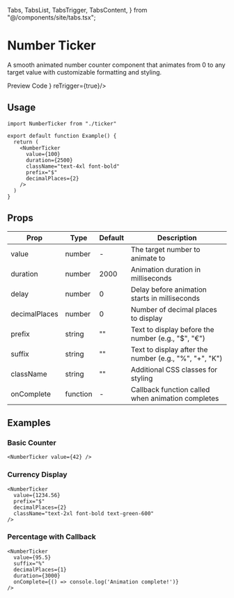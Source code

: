   Tabs,
  TabsList,
  TabsTrigger,
  TabsContent,
} from "@/components/site/tabs.tsx";

# Number Ticker
A smooth animated number counter component that animates from 0 to any target value with customizable formatting and styling.

<Tabs defaultValue="preview" className="">
  <TabsList>
    <TabsTrigger value="preview">Preview</TabsTrigger>
    <TabsTrigger value="code">Code</TabsTrigger>
  </TabsList>
  <TabsContent value="preview">
    <ComponentRenderer component={<Tickerview />} reTrigger={true}/>
  </TabsContent>
  <TabsContent value="code">
    <CodeBlock filePath="src/app/docs/ticker/ticker.tsx" />
  </TabsContent>
</Tabs>


## Usage

```tsx
import NumberTicker from "./ticker"

export default function Example() {
  return (
    <NumberTicker
      value={100}
      duration={2500}
      className="text-4xl font-bold"
      prefix="$"
      decimalPlaces={2}
    />
  )
}
```

## Props

<div className="overflow-x-auto">
  <table className="min-w-full divide-y divide-gray-200 dark:divide-gray-700">
    <thead className="bg-gray-50 dark:bg-gray-800">
      <tr>
        <th className="px-6 py-3 text-left text-xs font-medium text-gray-500 dark:text-gray-300 uppercase tracking-wider">
          Prop
        </th>
        <th className="px-6 py-3 text-left text-xs font-medium text-gray-500 dark:text-gray-300 uppercase tracking-wider">
          Type
        </th>
        <th className="px-6 py-3 text-left text-xs font-medium text-gray-500 dark:text-gray-300 uppercase tracking-wider">
          Default
        </th>
        <th className="px-6 py-3 text-left text-xs font-medium text-gray-500 dark:text-gray-300 uppercase tracking-wider">
          Description
        </th>
      </tr>
    </thead>
    <tbody className="bg-white dark:bg-gray-900 divide-y divide-gray-200 dark:divide-gray-700">
      <tr>
        <td className="px-6 py-4 whitespace-nowrap text-sm font-medium text-gray-900 dark:text-gray-100">
          value
        </td>
        <td className="px-6 py-4 whitespace-nowrap text-sm text-gray-500 dark:text-gray-300">
          number
        </td>
        <td className="px-6 py-4 whitespace-nowrap text-sm text-gray-500 dark:text-gray-300">
          -
        </td>
        <td className="px-6 py-4 text-sm text-gray-500 dark:text-gray-300">
          The target number to animate to
        </td>
      </tr>
      <tr>
        <td className="px-6 py-4 whitespace-nowrap text-sm font-medium text-gray-900 dark:text-gray-100">
          duration
        </td>
        <td className="px-6 py-4 whitespace-nowrap text-sm text-gray-500 dark:text-gray-300">
          number
        </td>
        <td className="px-6 py-4 whitespace-nowrap text-sm text-gray-500 dark:text-gray-300">
          2000
        </td>
        <td className="px-6 py-4 text-sm text-gray-500 dark:text-gray-300">
          Animation duration in milliseconds
        </td>
      </tr>
      <tr>
        <td className="px-6 py-4 whitespace-nowrap text-sm font-medium text-gray-900 dark:text-gray-100">
          delay
        </td>
        <td className="px-6 py-4 whitespace-nowrap text-sm text-gray-500 dark:text-gray-300">
          number
        </td>
        <td className="px-6 py-4 whitespace-nowrap text-sm text-gray-500 dark:text-gray-300">
          0
        </td>
        <td className="px-6 py-4 text-sm text-gray-500 dark:text-gray-300">
          Delay before animation starts in milliseconds
        </td>
      </tr>
      <tr>
        <td className="px-6 py-4 whitespace-nowrap text-sm font-medium text-gray-900 dark:text-gray-100">
          decimalPlaces
        </td>
        <td className="px-6 py-4 whitespace-nowrap text-sm text-gray-500 dark:text-gray-300">
          number
        </td>
        <td className="px-6 py-4 whitespace-nowrap text-sm text-gray-500 dark:text-gray-300">
          0
        </td>
        <td className="px-6 py-4 text-sm text-gray-500 dark:text-gray-300">
          Number of decimal places to display
        </td>
      </tr>
      <tr>
        <td className="px-6 py-4 whitespace-nowrap text-sm font-medium text-gray-900 dark:text-gray-100">
          prefix
        </td>
        <td className="px-6 py-4 whitespace-nowrap text-sm text-gray-500 dark:text-gray-300">
          string
        </td>
        <td className="px-6 py-4 whitespace-nowrap text-sm text-gray-500 dark:text-gray-300">
          ""
        </td>
        <td className="px-6 py-4 text-sm text-gray-500 dark:text-gray-300">
          Text to display before the number (e.g., "$", "€")
        </td>
      </tr>
      <tr>
        <td className="px-6 py-4 whitespace-nowrap text-sm font-medium text-gray-900 dark:text-gray-100">
          suffix
        </td>
        <td className="px-6 py-4 whitespace-nowrap text-sm text-gray-500 dark:text-gray-300">
          string
        </td>
        <td className="px-6 py-4 whitespace-nowrap text-sm text-gray-500 dark:text-gray-300">
          ""
        </td>
        <td className="px-6 py-4 text-sm text-gray-500 dark:text-gray-300">
          Text to display after the number (e.g., "%", "+", "K")
        </td>
      </tr>
      <tr>
        <td className="px-6 py-4 whitespace-nowrap text-sm font-medium text-gray-900 dark:text-gray-100">
          className
        </td>
        <td className="px-6 py-4 whitespace-nowrap text-sm text-gray-500 dark:text-gray-300">
          string
        </td>
        <td className="px-6 py-4 whitespace-nowrap text-sm text-gray-500 dark:text-gray-300">
          ""
        </td>
        <td className="px-6 py-4 text-sm text-gray-500 dark:text-gray-300">
          Additional CSS classes for styling
        </td>
      </tr>
      <tr>
        <td className="px-6 py-4 whitespace-nowrap text-sm font-medium text-gray-900 dark:text-gray-100">
          onComplete
        </td>
        <td className="px-6 py-4 whitespace-nowrap text-sm text-gray-500 dark:text-gray-300">
          function
        </td>
        <td className="px-6 py-4 whitespace-nowrap text-sm text-gray-500 dark:text-gray-300">
          -
        </td>
        <td className="px-6 py-4 text-sm text-gray-500 dark:text-gray-300">
          Callback function called when animation completes
        </td>
      </tr>
    </tbody>
  </table>
</div>

## Examples

### Basic Counter
```tsx
<NumberTicker value={42} />
```

### Currency Display
```tsx
<NumberTicker 
  value={1234.56} 
  prefix="$" 
  decimalPlaces={2}
  className="text-2xl font-bold text-green-600"
/>
```

### Percentage with Callback
```tsx
<NumberTicker 
  value={95.5} 
  suffix="%" 
  decimalPlaces={1}
  duration={3000}
  onComplete={() => console.log('Animation complete!')}
/>
```

